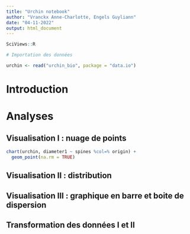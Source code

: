 ```yaml
---
title: "Urchin notebook"
author: "Vranckx Anne-Charlotte, Engels Guyliann"
date: "04-11-2022"
output: html_document
---
```


<!--% Complétez l'entête YAML -->

```r
SciViews::R
```

```r
# Importation des données

urchin <- read("urchin_bio", package = "data.io")
```

# Introduction

<!--% Introduisez en quelques phrases le sujet dont traite votre carnet de notes. Vous avez la liberté de décider la thématique qui vous intéresse sur base des données mises à votre disposition. -->

# Analyses

<!--% Un carnet de notes contient une succession de graphiques, de tableaux ou encore d'analyses qui traite du sujet que vous avez décidé de traiter. N'hésitez à pas à tester plusieurs variables. -->

## Visualisation I : nuage de points

<!--% Vous devez proposer au minimum 2 graphiques et au maximum 4 graphiques afin d'explorer les données. Interprétez-les en 2-3 phrases. -->

```r
chart(urchin, diameter1 ~ spines %col=% origin) +
  geom_point(na.rm = TRUE)

```

## Visualisation II : distribution

<!--% Vous devez proposer au minimum 2 graphiques et au maximum 4 graphiques afin d'explorer les données. Interprétez-les en 2-3 phrases. -->

## Visualisation III : graphique en barre et boite de dispersion

<!--% Vous devez proposer au minimum 2 graphiques et au maximum 4 graphiques afin d'explorer les données. Interprétez-les en 2-3 phrases. -->

## Transformation des données I et II

<!--% Vous devez proposer au minimum 2 tableaux et au maximum 4 tableaux qui résument vos données. Interprétez-les en 2-3 phrases. -->
